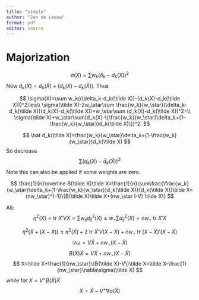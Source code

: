 ```yaml
---
title: "simple"
author: "Jan de Leeuw"
format: pdf
editor: source
---
```


# Majorization

$$
\sigma(X)=\sum w_k(\delta_k-d_k(X))^2
$$
Now $d_k(X)=d_k(\tilde X)+(d_k(X)-d_k(\tilde X))$. Thus

$$
\sigma(X)=\sum w_k((\delta_k-d_k(\tilde X))-(d_k(X)-d_k(\tilde X)))^2\leq\\
\sigma(\tilde X)-2w_\star\sum \frac{w_k}{w_\star}(\delta_k-d_k(\tilde X))(d_k(X)-d_k(\tilde X))+w_\star\sum (d_k(X)-d_k(\tilde X))^2=\\
\sigma(\tilde X)+w_\star\sum(d_k(X)-\{\frac{w_k}{w_\star}\delta_k+(1-\frac{w_k}{w_\star})d_k(\tilde X)\})^2.
$$

$$
\hat d_k(\tilde X)=\frac{w_k}{w_\star}\delta_k+(1-\frac{w_k}{w_\star})d_k(\tilde X)
$$
So decrease
$$
\sum(d_k(X)-\hat d_k(\tilde X))^2
$$
Note this can also be applied if some weights are zero. 

$$
\frac{1}{n}\overline B(\tilde X)\tilde X=\frac{1}{n}\sum\frac{\frac{w_k}{w_\star}\delta_k+(1-\frac{w_k}{w_\star})d_k(\tilde X)}{d_k(\tilde X)}\tilde X=(nw_\star)^{-1}\{B(\tilde X)\tilde X+(nw_\star I-V) \tilde X\}
$$

Alt:
$$
\eta^2(X)=\text{tr}\ X'VX=\sum w_{ij}d_{ij}^2(X)\leq w_\star\sum d_{ij}^2(X)=nw_\star\ \text{tr}\ X'X
$$

$$
\eta^2(\tilde X+(X-\tilde X))\leq\eta^2(\tilde X)+2\ \text{tr}\ \tilde X'V(X-\tilde X)+nw_\star\ \text{tr}\ (X-\tilde X)'(X-\tilde X)
$$
$$
\mathcal{D}\omega=V\tilde X+nw_\star(X-\tilde X)
$$
$$
B(\tilde X)\tilde X=V\tilde X+nw_\star(X-\tilde X)
$$
$$
X=\tilde X+\frac{1}{nw_\star}\{B(\tilde X)-V\}\tilde X=\tilde X-\frac{1}{nw_\star}\nabla\sigma(\tilde X)
$$
while for $X=V^+B(\tilde X)\tilde X$
$$
X=\tilde X-V^+\nabla\sigma(\tilde X)
$$
